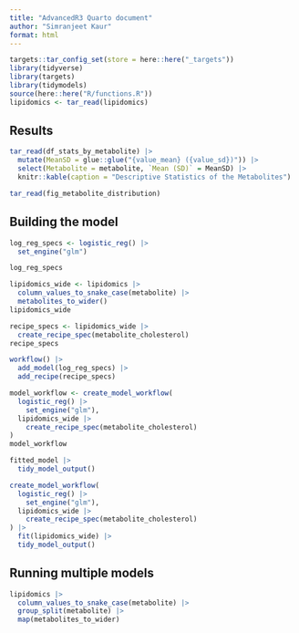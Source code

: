 ```yaml
---
title: "AdvancedR3 Quarto document"
author: "Simranjeet Kaur"
format: html
---
```


```r
targets::tar_config_set(store = here::here("_targets"))
library(tidyverse)
library(targets)
library(tidymodels)
source(here::here("R/functions.R"))
lipidomics <- tar_read(lipidomics)
```

## Results

```r
tar_read(df_stats_by_metabolite) |>
  mutate(MeanSD = glue::glue("{value_mean} ({value_sd})")) |>
  select(Metabolite = metabolite, `Mean (SD)` = MeanSD) |>
  knitr::kable(caption = "Descriptive Statistics of the Metabolites")
```

```r
tar_read(fig_metabolite_distribution)
```

## Building the model

```r
log_reg_specs <- logistic_reg() |>
  set_engine("glm")

log_reg_specs
```

```r
lipidomics_wide <- lipidomics |>
  column_values_to_snake_case(metabolite) |>
  metabolites_to_wider()
lipidomics_wide
```

```r
recipe_specs <- lipidomics_wide |>
  create_recipe_spec(metabolite_cholesterol)
recipe_specs
```

```r
workflow() |>
  add_model(log_reg_specs) |>
  add_recipe(recipe_specs)
```

```r
model_workflow <- create_model_workflow(
  logistic_reg() |>
    set_engine("glm"),
  lipidomics_wide |>
    create_recipe_spec(metabolite_cholesterol)
)
model_workflow
```

```r
fitted_model |>
  tidy_model_output()
```

```r
create_model_workflow(
  logistic_reg() |>
    set_engine("glm"),
  lipidomics_wide |>
    create_recipe_spec(metabolite_cholesterol)
) |>
  fit(lipidomics_wide) |>
  tidy_model_output()
```

## Running multiple models

```r
lipidomics |>
  column_values_to_snake_case(metabolite) |>
  group_split(metabolite) |>
  map(metabolites_to_wider)
```
